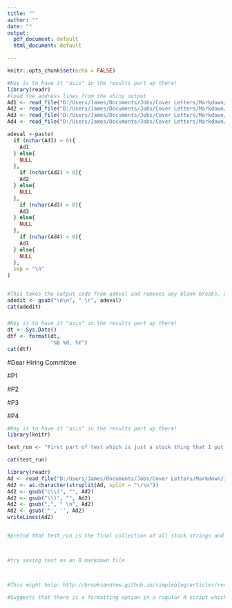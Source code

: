 ```yaml
---
title: ""
author: ""
date: ""
output:
  pdf_document: default
  html_document: default

---
```


```r
knitr::opts_chunk$set(echo = FALSE)
```

```r
#Key is to have it "asis" in the results part up there!
library(readr)
#load the address lines from the shiny output
Ad1 <- read_file("D:/Users/James/Documents/Jobs/Cover Letters/Markdown/InputsDrop/Add1.txt")
Ad2 <- read_file("D:/Users/James/Documents/Jobs/Cover Letters/Markdown/InputsDrop/Add2.txt")
Ad3 <- read_file("D:/Users/James/Documents/Jobs/Cover Letters/Markdown/InputsDrop/Add3.txt")
Ad4 <- read_file("D:/Users/James/Documents/Jobs/Cover Letters/Markdown/InputsDrop/Add4.txt")

adeval <-paste(
  if (nchar(Ad1) > 0){
    Ad1
  } else{
    NULL
  },
    if (nchar(Ad2) > 0){
    Ad2
  } else{
    NULL
  },
    if (nchar(Ad3) > 0){
    Ad3
  } else{
    NULL
  },
    if (nchar(Ad4) > 0){
    Ad1
  } else{
    NULL
  },
  sep = "\n"
)


#This takes the output code from adeval and removes any blank breaks, or lines that have two "\n"s, which out optional ad line 3 would if it is left blank
adedit <- gsub("\n\n", " \r", adeval)
cat(adedit)

```

##### 

```r
#Key is to have it "asis" in the results part up there!
dt <- Sys.Date()
dtf <- format(dt, 
              "%B %d, %Y")
cat(dtf)
```

#Dear Hiring Committee

#P1

#P2

#P3

#P4





```r
#Key is to have it "asis" in the results part up there!
library(knitr)

test_run <- "First part of text which is just a stock thing that I put in that's static"

cat(test_run)
```

```r
library(readr)
Ad <- read_file("D:/Users/James/Documents/Jobs/Cover Letters/Markdown/InputsDrop/Address.txt")
Ad2 <- as.character(strsplit(Ad, split = "\r\n"))
Ad2 <- gsub("c\\(", "", Ad2)
Ad2 <- gsub("\\)", "", Ad2)
Ad2 <- gsub(",", " \n", Ad2)
Ad2 <- gsub('"', '', Ad2)
writeLines(Ad2)


#pretnd that test_run is the final collection of all stock strings and inputs ready to be knitted



#try saving text as an R markdown file.



#This might help: http://brooksandrew.github.io/simpleblog/articles/render-reports-directly-from-R-scripts/

#Suggests that there is a formatting option in a rugular R script which can, when asked to render in Markdown, produce an Rmarkdown file, albeit HTML, from the content of the R script.
```

